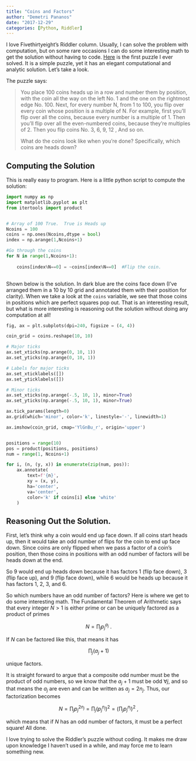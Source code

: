 ```yaml
---
title: "Coins and Factors"
author: "Demetri Pananos"
date: "2017-12-29"
categories: [Python, Riddler]
---
```


I love Fivethirtyeight's Riddler column.  Usually, I can solve the problem with computation, but on some rare occasions I can do some interesting math to get the solution without having to code.  [Here](https://fivethirtyeight.com/features/can-you-survive-this-deadly-board-game/) is the first puzzle I ever solved.  It is a simple puzzle, yet it has an elegant computational and analytic solution.  Let's take a look.

The puzzle says:

>You place 100 coins heads up in a row and number them by position, with the coin all the way on the left No. 1 and the one on the rightmost edge No. 100. Next, for every number N, from 1 to 100, you flip over every coin whose position is a multiple of N. For example, first you'll flip over all the coins, because every number is a multiple of 1. Then you'll flip over all the even-numbered coins, because they're multiples of 2. Then you flip coins No. 3, 6, 9, 12  , And so on.   
>
>What do the coins look like when you're done? Specifically, which coins are heads down?


## Computing the Solution

This is really easy to program.  Here is a little python script to compute the solution:

```python

import numpy as np
import matplotlib.pyplot as plt
from itertools import product


# Array of 100 True.  True is Heads up
Ncoins = 100
coins = np.ones(Ncoins,dtype = bool)
index = np.arange(1,Ncoins+1)

#Go through the coins
for N in range(1,Ncoins+1):
    
    coins[index%N==0] = ~coins[index%N==0]  #Flip the coin.  
  
```


Shown below is the solution.  In dark blue are the coins face down (I've arranged them in a 10 by 10 grid and annotated them with their position for clarity).  When we take a look at the `coins` variable, we see that those coins in positions which are perfect squares pop out. That is an interesting result, but what is more interesting is reasoning out the solution without doing any computation at all!


```python

fig, ax = plt.subplots(dpi=240, figsize = (4, 4))

coin_grid = coins.reshape(10, 10)

# Major ticks
ax.set_xticks(np.arange(0, 10, 1))
ax.set_yticks(np.arange(0, 10, 1))

# Labels for major ticks
ax.set_xticklabels([])
ax.set_yticklabels([])

# Minor ticks
ax.set_xticks(np.arange(-.5, 10, 1), minor=True)
ax.set_yticks(np.arange(-.5, 10, 1), minor=True)

ax.tick_params(length=0)
ax.grid(which='minor', color='k', linestyle='-', linewidth=1)

ax.imshow(coin_grid, cmap='YlGnBu_r', origin='upper')


positions = range(10)
pos = product(positions, positions)
num = range(1, Ncoins+1)

for i, (n, (y, x)) in enumerate(zip(num, pos)):
    ax.annotate(
        text=f'{n}',
        xy = (x, y),
        ha='center',
        va='center',
        color='k' if coins[i] else 'white'
    )


```


## Reasoning Out the Solution.

First, let's think why a coin would end up face down.  If all coins start heads up, then it would take an odd number of flips for the coin to end up face down.  Since coins are only flipped when we pass a factor of a coin's position, then those coins in positions with an odd number of factors will be heads down at the end.

So 9 would end up heads down because it has factors 1 (flip face down), 3 (flip face up), and 9 (flip face down), while 6 would be heads up because it has factors 1, 2, 3, and 6.

So which numbers have an odd number of factors?  Here is where we get to do some interesting math.  The Fundamental Theorem of Arithmetic says that every integer $N>1$ is either prime or can be uniquely factored as a product of primes

 $$N = \prod_{j} p_j^{a_j} \>.$$ 

If $N$ can be factored like this, that means it has 

$$\prod_{j} (a_j +1)$$

unique factors. 

It is straight forward to argue that a composite odd number must be the product of odd numbers, so we know that the $a_j+1$ must be odd $\forall j$, and so that means the $a_j$ are even and can be written as $a_j = 2n_j$.  Thus, our factorization becomes

$$N = \prod_j p_j^{2n_j} = \prod_j (p_j^{n_j})^2 = \left(\prod_j p_j^{n_j} \right)^2 \>,$$

which means that if $N$ has an odd number of factors, it must be a perfect square!  All done.

I love trying to solve the Riddler's puzzle without coding.  It makes me draw upon knowledge I haven't used in a while, and may force me to learn something new.

